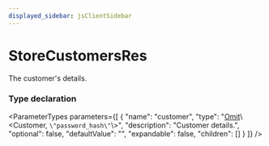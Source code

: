 ```yaml
---
displayed_sidebar: jsClientSidebar
---
```



# StoreCustomersRes

The customer's details.

### Type declaration

<ParameterTypes parameters={[
  {
    "name": "customer",
    "type": "[Omit](internal.Omit.mdx)\\&#60;Customer, `\"password_hash\"`\\&#62;",
    "description": "Customer details.",
    "optional": false,
    "defaultValue": "",
    "expandable": false,
    "children": []
  }
]} />
